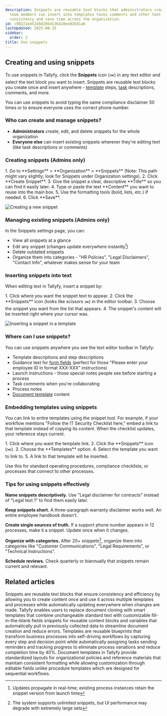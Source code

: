 ```yaml
---
description: Snippets are reusable text blocks that administrators create once and
  team members can insert into templates tasks comments and other text areas to maintain
  consistency and save time across the organization.
id: c90221e452450205d136428ee035d1a6
lastUpdated: 2025-08-15
sidebar:
  order: 2
title: Use snippets
---
```



## Creating and using snippets

To use snippets in Tallyfy, click the **Snippets** icon (✂️) in any text editor and select the text block you want to insert. Snippets are reusable text blocks you create once and insert anywhere - [template](/products/pro/documenting/templates/) steps, [task](/products/pro/tracking-and-tasks/tasks/) descriptions, comments, and more.

You can use snippets to avoid typing the same compliance disclaimer 50 times or to ensure everyone uses the correct phone number.

### Who can create and manage snippets?
- **Administrators** create, edit, and delete snippets for the whole organization
- **Everyone else** can insert existing snippets wherever they're editing text (like task descriptions or comments)

### Creating snippets (Admins only)

<Steps>
1. Go to **Settings** > **Organization** > **Snippets** (Note: This path might vary slightly; look for Snippets under Organization settings).
2. Click **Create Snippet**.
3. Give the snippet a clear, descriptive **Title** so you can find it easily later.
4. Type or paste the text **Content** you want to reuse into the main box.
5. Use the formatting tools (bold, lists, etc.) if needed.
6. Click **Save**.
</Steps>

![Creating a new snippet](https://screenshots.tallyfy.com/tallyfy%2Fpro%2Fdesktop-light-create-snippet1701483433378.png)

### Managing existing snippets (Admins only)

In the Snippets settings page, you can:
- View all snippets at a glance
- Edit any snippet (changes update everywhere instantly[^1])
- Delete outdated snippets
- Organize them into categories - "HR Policies", "Legal Disclaimers", "Contact Info", whatever makes sense for your team

### Inserting snippets into text

When editing text in Tallyfy, insert a snippet by:

<Steps>
1. Click where you want the snippet text to appear.
2. Click the **Snippets** icon (looks like scissors ✂️) in the editor toolbar.
3. Choose the snippet you want from the list that appears.
4. The snippet's content will be inserted right where your cursor was.
</Steps>

![Inserting a snippet in a template](https://screenshots.tallyfy.com/tallyfy%2Fpro%2Fdesktop-light-insert-snippet-in-template-example.png)

### Where can I use snippets?

You can use snippets anywhere you see the text editor toolbar in Tallyfy:

- Template descriptions and step descriptions
- Guidance text for [form fields](/products/pro/tracking-and-tasks/tasks/what-are-form-fields-in-tallyfy/) (perfect for those "Please enter your employee ID in format XXX-XXX" instructions)
- Launch instructions - those special notes people see before starting a process
- Task comments when you're collaborating
- Process notes
- [Document template](/products/pro/documenting/documents/) content


### Embedding templates using snippets

You can link to entire templates using the snippet tool. For example, if your workflow mentions "Follow the IT Security Checklist here," embed a link to that template instead of copying its content. When the checklist updates, your reference stays current.

<Steps>
1. Click where you want the template link.
2. Click the **Snippets** icon (✂️).
3. Choose the **Templates** option.
4. Select the template you want to link to.
5. A link to that template will be inserted.
</Steps>

Use this for standard operating procedures, compliance checklists, or processes that connect to other processes.

### Tips for using snippets effectively


**Name snippets descriptively.** Use "Legal disclaimer for contracts" instead of "Legal text 1" to find them easily later.

**Keep snippets short.** A three-paragraph warranty disclaimer works well. An entire employee handbook doesn't.

**Create single sources of truth.** If a support phone number appears in 12 processes, make it a snippet. Update once when it changes.

**Organize with categories.** After 20+ snippets[^2], organize them into categories like "Customer Communications", "Legal Requirements", or "Technical Instructions".

**Schedule reviews.** Check quarterly or biannually that snippets remain current and relevant.



[^1]: Updates propagate in real-time; existing process instances retain the snippet version from launch time
[^2]: The system supports unlimited snippets, but UI performance may degrade with extremely large sets

## Related articles
<CardGrid>
<LinkTitleCard header="<b>Templates > Snippets</b>" href="/products/pro/documenting/templates/snippets/" > Snippets are reusable text blocks that ensure consistency and efficiency by allowing you to create content once and use it across multiple templates and processes while automatically updating everywhere when changes are made. </LinkTitleCard>
<LinkTitleCard header="<b>Features > Fill in the blanks</b>" href="/products/pro/tutorials/features/fill-in-the-blanks/" > Tallyfy enables users to replace document cloning with smart templates that combine unchangeable standard text with customizable fill-in-the-blank fields snippets for reusable content blocks and variables that automatically pull in previously collected data to streamline document creation and reduce errors. </LinkTitleCard>
<LinkTitleCard header="<b>Documenting > Templates</b>" href="/products/pro/documenting/templates/" > Templates are reusable blueprints that transform business processes into self-driving workflows by capturing every step and decision point while automatically assigning tasks sending reminders and tracking progress to eliminate process variations and reduce completion time by 40%. </LinkTitleCard>
<LinkTitleCard header="<b>Documenting > Documents</b>" href="/products/pro/documenting/documents/" > Document templates in Tallyfy provide standardized layouts for organizational policies and reference materials that maintain consistent formatting while allowing customization through editable fields unlike procedure templates which are designed for sequential workflows. </LinkTitleCard>
</CardGrid>
